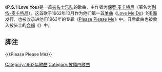 {{unreferenced|time=2014-02-15T08:53:59+00:00}}
{{Infobox single
| Name     = P.S. I Love You
| Cover     = <!-- 檔案不存在 Love Me Do.jpg ，可從英文維基百科取得 -->
| Caption    = Original "Love Me Do" 45
| Artist    = [[披头士乐队|披头士乐队]]
| Album     = 《[[Please_Please_Me|Please Please Me]]》
| A-side    = 《[[Love_Me_Do|Love Me Do]]》
| Released   = 1962年10月5日<br>1964年4月27日 （美国）
| Recorded   = 4 and 11 September 1962<br/>[[Abbey_Road_Studios|EMI Studios]], London
| Genre     = [[Beat_music|Beat]]
| Length    = 2:06
| Writer    = [[列侬-麦卡特尼|列侬-麦卡特尼]]<!-- NOTE: the first single shows the L/M sequence; Please Please Me album shows M/L. Leave as L/M -->
| Label     = [[Parlophone|Parlophone]] <small>R4949</small><br>Tollie 9008 (US)
| Producer   = [[Ron_Richards_(producer)|Ron Richards]]
| Last single  = <br><br><br>—<br>"[[Can't_Buy_Me_Love|Can't Buy Me Love]]"<br>(US-1964)
| This single  = "'''Love Me Do'''"<br>(UK-1962)<br>—<br>"'''Love Me Do'''"<br>(US-1964)
| Next single  = "[[Please_Please_Me_(song)|Please Please Me]]"<br>(UK-1963)<br>—<br>"[[A_Hard_Day's_Night_(song)|A Hard Day's Night]]"<br>(US-1964)
| Misc     = {{Extra track listing
 | Album     = [[Please_Please_Me|Please Please Me]]
 | Type     = studio | Tracks    = {{Please Please Me tracks}}
 }}
}}

《'''P.S. I Love You'''》是一首[[披头士乐队|披头士乐队]]的歌曲，主作者为[[保罗·麦卡特尼|保罗·麦卡特尼]]{{sfn|Harry|2000|p=892}}（署名为[[列侬-麦卡特尼|列侬-麦卡特尼]]）。这首歌于1962年10月作为他们第一首[[单曲|单曲]]《[[Love_Me_Do|Love Me Do]]》的[[A面與B面|B面]]发行，也被收录进他们1963年的专辑《[[Please_Please_Me|Please Please Me]]》中。日后此曲也被收入披头士的[[合輯|合輯]]《{{link-en|Love Songs|Love Songs (The Beatles album)}}》中。

== 脚注 ==
{{Reflist}}

[[Category:1962年歌曲|Category:1962年歌曲]]
[[Category:披頭四歌曲|Category:披頭四歌曲]]

{{《Please Please Me》}}
{{披头士乐队}}